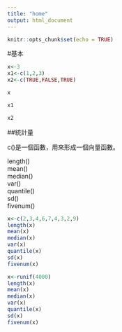 ```yaml
---
title: "home"
output: html_document
---
```


```r
knitr::opts_chunk$set(echo = TRUE)
```

#基本

```r
x<-3
x1<-c(1,2,3)
x2<-c(TRUE,FALSE,TRUE)
```
```r
x
```
```r
x1
```
```r
x2
```

##統計量

c()是一個函數，用來形成一個向量函數。

length()  
mean()  
median()  
var()  
quantile()  
sd()  
fivenum()  


```r
x<-c(2,3,4,6,7,4,3,2,9)
length(x)
mean(x)
median(x)
var(x)
quantile(x)
sd(x)
fivenum(x)
```



```r
x<-runif(4000)
length(x)
mean(x)
median(x)
var(x)
quantile(x)
sd(x)
fivenum(x)
```